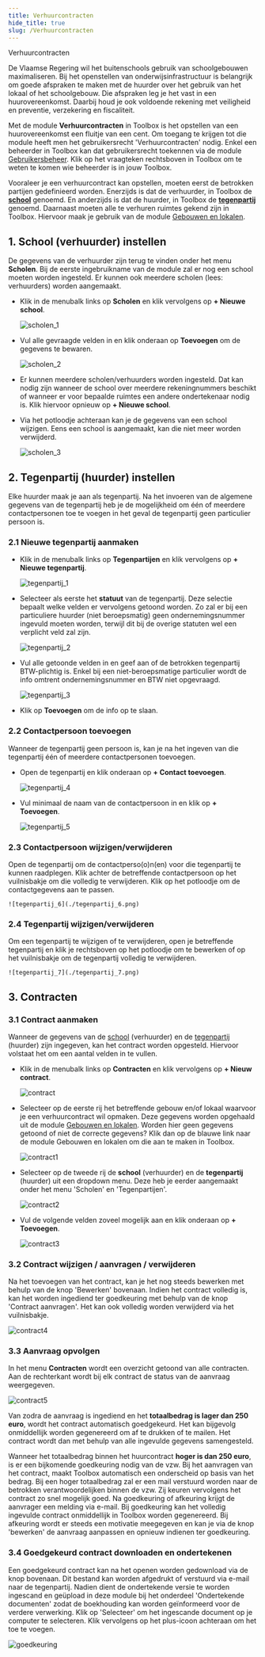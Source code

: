 ```yaml
---
title: Verhuurcontracten 
hide_title: true 
slug: /Verhuurcontracten
---
```


<ImageTitle img="verhuurcontracten.svg">Verhuurcontracten</ImageTitle>

De Vlaamse Regering wil het buitenschools gebruik van schoolgebouwen maximaliseren. Bij het openstellen van onderwijsinfrastructuur is belangrijk om goede afspraken te maken met de huurder over het gebruik van het lokaal of het schoolgebouw. Die afspraken leg je het vast in een huurovereenkomst. Daarbij houd je ook voldoende rekening met veiligheid en preventie, verzekering en fiscaliteit.

Met de module **Verhuurcontracten** in Toolbox is het opstellen van een huurovereenkomst een fluitje van een cent. Om toegang te krijgen tot die module heeft men het gebruikersrecht 'Verhuurcontracten' nodig. Enkel een beheerder in Toolbox kan dat gebruikersrecht toekennen via de module [Gebruikersbeheer](/gebruikersbeheer). Klik op het vraagteken rechtsboven in Toolbox om te weten te komen wie beheerder is in jouw Toolbox. 

Vooraleer je een verhuurcontract kan opstellen, moeten eerst de betrokken partijen gedefinieerd worden. Enerzijds is dat de verhuurder, in Toolbox de [**school**](/Verhuurcontracten#1-school-verhuurder-instellen) genoemd. En anderzijds is dat de huurder, in Toolbox de [**tegenpartij**](/Verhuurcontracten#2-tegenpartij-huurder-instellen) genoemd. Daarnaast moeten alle te verhuren ruimtes gekend zijn in Toolbox. Hiervoor maak je gebruik van de module [Gebouwen en lokalen](/gebouwen_lokalen). 

## 1. School (verhuurder) instellen

De gegevens van de verhuurder zijn terug te vinden onder het menu **Scholen**. Bij de eerste ingebruikname van de module zal er nog een school moeten worden ingesteld. Er kunnen ook meerdere scholen (lees: verhuurders) worden aangemaakt. 

- Klik in de menubalk links op **Scholen** en klik vervolgens op **+ Nieuwe school**.

    ![scholen_1](./scholen_1.png)


- Vul alle gevraagde velden in en klik onderaan op **Toevoegen** om de gegevens te bewaren.

    ![scholen_2](./scholen_2.png)

- Er kunnen meerdere scholen/verhuurders worden ingesteld. Dat kan nodig zijn wanneer de school over meerdere rekeningnummers beschikt of wanneer er voor bepaalde ruimtes een andere ondertekenaar nodig is. Klik hiervoor opnieuw op **+ Nieuwe school**. 
- Via het potloodje <LegacyAction img="potlood3.PNG"/> achteraan kan je de gegevens van een school wijzigen. Eens een school is aangemaakt, kan die niet meer worden verwijderd. 

    ![scholen_3](./scholen_3.png)


## 2. Tegenpartij (huurder) instellen

Elke huurder maak je aan als tegenpartij. Na het invoeren van de algemene gegevens van de tegenpartij heb je de mogelijkheid om één of meerdere contactpersonen toe te voegen in het geval de tegenpartij geen particulier persoon is. 

### 2.1 Nieuwe tegenpartij aanmaken
- Klik in de menubalk links op **Tegenpartijen** en klik vervolgens op **+ Nieuwe tegenpartij**.

    ![tegenpartij_1](./tegenpartij_1.png)

- Selecteer als eerste het **statuut** van de tegenpartij. Deze selectie bepaalt welke velden er vervolgens getoond worden. Zo zal er bij een particuliere huurder (niet beroepsmatig) geen ondernemingsnummer ingevuld moeten worden, terwijl dit bij de overige statuten wel een verplicht veld zal zijn. 
    
    ![tegenpartij_2](./tegenpartij_2.png)

- Vul alle getoonde velden in en geef aan of de betrokken tegenpartij BTW-plichtig is. Enkel bij een niet-beroepsmatige particulier wordt de info omtrent ondernemingsnummer en BTW niet opgevraagd. 

    ![tegenpartij_3](./tegenpartij_3.png)

- Klik op **Toevoegen** om de info op te slaan.

### 2.2 Contactpersoon toevoegen

Wanneer de tegenpartij geen persoon is, kan je na het ingeven van die tegenpartij één of meerdere contactpersonen toevoegen. 

- Open de tegenpartij en klik onderaan op **+ Contact toevoegen**.

    ![tegenpartij_4](./tegenpartij_4.png)

- Vul minimaal de naam van de contactpersoon in en klik op **+ Toevoegen**.

    ![tegenpartij_5](./tegenpartij_5.png)

### 2.3 Contactpersoon wijzigen/verwijderen

Open de tegenpartij om de contactperso(o)n(en) voor die tegenpartij te kunnen raadplegen. Klik achter de betreffende contactpersoon op het vuilnisbakje om die volledig te verwijderen. Klik op het potloodje om de contactgegevens aan te passen. 

    ![tegenpartij_6](./tegenpartij_6.png)

### 2.4 Tegenpartij wijzigen/verwijderen

Om een tegenpartij te wijzigen of te verwijderen, open je betreffende tegenpartij en klik je rechtsboven op het potloodje om te bewerken of op het vuilnisbakje om de tegenpartij volledig te verwijderen. 

    ![tegenpartij_7](./tegenpartij_7.png)

## 3. Contracten

### 3.1 Contract aanmaken

Wanneer de gegevens van de [school](/Verhuurcontracten#1-school-verhuurder-instellen) (verhuurder) en de [tegenpartij](/Verhuurcontracten#2-tegenpartij-huurder-instellen) (huurder) zijn ingegeven, kan het contract worden opgesteld. Hiervoor volstaat het om een aantal velden in te vullen. 

- Klik in de menubalk links op **Contracten** en klik vervolgens op **+ Nieuw contract**.

    ![contract](./contract.png)

- Selecteer op de eerste rij het betreffende gebouw en/of lokaal waarvoor je een verhuurcontract wil opmaken. Deze gegevens worden opgehaald uit de module [Gebouwen en lokalen](/gebouwen_lokalen). Worden hier geen gegevens getoond of niet de correcte gegevens? Klik dan op de blauwe link naar de module Gebouwen en lokalen om die aan te maken in Toolbox. 

  ![contract1](./contract_1.png)

- Selecteer op de tweede rij de **school** (verhuurder) en de **tegenpartij** (huurder) uit een dropdown menu. Deze heb je eerder aangemaakt onder het menu 'Scholen' en 'Tegenpartijen'.  

  ![contract2](./contract_2.png)

- Vul de volgende velden zoveel mogelijk aan en klik onderaan op **+ Toevoegen**. 

  ![contract3](./contract_3.png)

### 3.2 Contract wijzigen / aanvragen / verwijderen 

Na het toevoegen van het contract, kan je het nog steeds bewerken met behulp van de knop 'Bewerken' bovenaan. Indien het contract volledig is, kan het worden ingediend ter goedkeuring met behulp van de knop 'Contract aanvragen'. Het kan ook volledig worden verwijderd via het vuilnisbakje. 
  
  ![contract4](./contract_4.png)

### 3.3 Aanvraag opvolgen

In het menu **Contracten** wordt een overzicht getoond van alle contracten. Aan de rechterkant wordt bij elk contract de status van de aanvraag weergegeven. 

  ![contract5](./contract_5.png)

Van zodra de aanvraag is ingediend en het **totaalbedrag is lager dan 250 euro**, wordt het contract automatisch goedgekeurd. Het kan bijgevolg onmiddellijk worden gegenereerd om af te drukken of te mailen. Het contract wordt dan met behulp van alle ingevulde gegevens samengesteld. 

Wanneer het totaalbedrag binnen het huurcontract **hoger is dan 250 euro**, is er een bijkomende goedkeuring nodig van de vzw. Bij het aanvragen van het contract, maakt Toolbox automatisch een onderscheid op basis van het bedrag. Bij een hoger totaalbedrag zal er een mail verstuurd worden naar de betrokken verantwoordelijken binnen de vzw. Zij keuren vervolgens het contract zo snel mogelijk goed. Na goedkeuring of afkeuring krijgt de aanvrager een melding via e-mail. Bij goedkeuring kan het volledig ingevulde contract onmiddellijk in Toolbox worden gegenereerd. Bij afkeuring wordt er steeds een motivatie meegegeven en kan je via de knop 'bewerken' de aanvraag aanpassen en opnieuw indienen ter goedkeuring. 

### 3.4 Goedgekeurd contract downloaden en ondertekenen

Een goedgekeurd contract kan na het openen worden gedownload via de knop bovenaan. Dit bestand kan worden afgedrukt of verstuurd via e-mail naar de tegenpartij. Nadien dient de ondertekende versie te worden ingescand en geüpload in deze module bij het onderdeel 'Ondertekende documenten' zodat de boekhouding kan worden geïnformeerd voor de verdere verwerking. Klik op 'Selecteer' om het ingescande document op je computer te selecteren. Klik vervolgens op het plus-icoon achteraan om het toe te voegen.

  ![goedkeuring](./goedkeuring.png)




